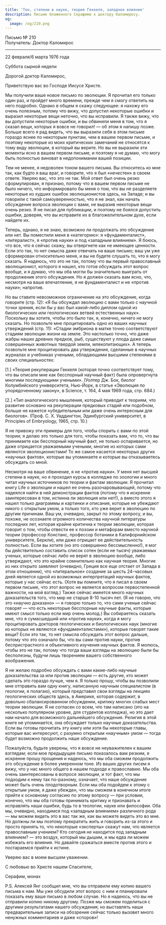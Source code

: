 ```yaml
---
title: 'Тон, степени в науке, теория Геккеля, западное влияние'
description: Письмо блаженного Серафима к доктору Каломиросу.
og:
  image: /og/210.png
---
```


<div style={{textAlign:'right', fontFamily:'monospace'}}>Письмо № 210</div>
<div style={{textAlign:'left', fontFamily:'monospace'}}>Получатель: Доктор Каломирос</div>

---

22 февраля/6 марта 1976 года

Суббота сырной недели

Дорогой доктор Каломирос,

Приветствую вас во Господе Иисусе Христе.

Мы получили ваше новое письмо по эволюции. Я прочитал его только один раз, и пройдет много времени, прежде чем я смогу ответить на него подробно. Однако в общем я скажу следующее: я нахожу его очень полезным, потому что вижу, что допустил некоторые ошибки и выразил некоторые вещи неточно, что вы исправили. Я также вижу, что вы допустили некоторые ошибки, и вы обвинили меня в том, что я сказал вещи, которых я вовсе не говорил! — об этом я напишу позже. Больше всего я рад видеть, что вы выразили себя в этом письме гораздо яснее по некоторым пунктам, чем в вашем первом письме, и поэтому некоторые из моих критических замечаний не относятся к тому виду эволюции, в который вы верите. Но вы не выразили эти моменты ясно в вашем первом письме, и поэтому я не думаю, что могу быть полностью виноват в недопонимании вашей позиции.

Тем не менее, я недоволен тоном вашего письма. Вы относитесь ко мне так, как будто я ваш враг, и говорите, что я был «нечестен» в своем ответе. Уверяю вас, что это не так. Мой ответ был очень резко сформулирован, я признаю, потому что в вашем первом письме не было ничего, что информировало бы меня о том, что вы не разделяете некоторые из худших ошибок эволюционистов здесь, на Западе; и вы говорили с такой самоуверенностью, что я не знал, как начать обсуждение вопроса эволюции с вами, не выразив некоторые вещи очень резко. Я не писал для публикации, и поэтому не боялся допустить ошибки, доверяя, что вы исправите их в благожелительном духе, если найдете их.

Теперь, однако, я не знаю, возможно ли продолжать это обсуждение или нет. Вы поместили меня в «категорию»: я «фундаменталист», «литералист», я «против науки» и под «западным влиянием». Я боюсь, что все, что я сейчас скажу, вы отвергнете как не имеющее ценности. Если это так, то нет смысла даже отвечать на ваше письмо; ваш ум уже сформирован относительно меня, и вы не будете слушать то, что я могу сказать. Я надеюсь, что это не так, потому что вы первый православный эволюционист, которого я нашел, кто готов обсуждать этот вопрос вообще, и я думаю, что мы оба могли бы значительно выиграть от продолжения этого обсуждения. Но я должен сказать вам ясно, что, несмотря на ваше впечатление, я не фундаменталист и не «против науки»; напротив.

Но вы ставите невозможное ограничение на это обсуждение, когда говорите (стр. 12): «Я бы обсуждал эволюцию с вами только с научной точки зрения, если бы у вас был какой-либо диплом одной из биологических или геологических ветвей естественных наук». Поскольку вы хотите, чтобы это было так, я, конечно, ничего не могу сказать. Но позвольте мне процитировать одно из ваших научных утверждений (стр. 11): «Стадии эмбриона в матке точно соответствуют стадиям эволюции жизни на земле. Это настолько точно, что даже жабры наших древних предков, рыб, существуют у плода даже самых совершенных животных твердой земли, млекопитающих». А теперь позвольте мне процитировать два утверждения, сделанные в научных журналах и учебниках учеными, обладающими высшими степенями в своих специальностях:

[1.] «Теория рекуперации Геккеля (которая точно соответствует тому, что вы описали мне как бесспорный научный факт) была опровергнута многими последующими учеными». (Уолтер Дж. Бок, биолог Колумбийского университета, Нью-Йорк, в статье «Эволюция по упорядоченному закону», в Science, т. 164, 4 мая 1969 года, стр. 684.)

[2.] «Тип аналогического мышления, который приводит к теориям, что развитие основано на рекуперации предковых стадий или подобном, больше не кажется «убедительным или даже очень интересным для биологов». (Проф. С. Х. Уаддингтон, Эдинбургский университет, в Principles of Embryology, 1965, стр. 10.)

Я не привожу эти примеры для того, чтобы спорить с вами по этой теории; я делаю это только для того, чтобы показать вам, что то, что вы принимаете как бесспорный научный факт, не только оспаривается, но даже отрицается уважаемыми учеными, многие из которых сами являются эволюционистами! То же самое касается некоторых других «научных фактов», которые вы упоминаете и которые вы отказываетесь обсуждать со мной.

Несмотря на ваше обвинение, я не «против науки». У меня нет высшей степени в науке, но я проходил курсы в колледже по зоологии и много читал научных источников по теории и фактам эволюции. Я прочитал книгу Life о эволюции и нашел ее очень разочаровывающей, потому что надеялся найти в ней демонстрации фактов (потому что я искренне заинтересован в том, истинна ли эволюция или нет!), а вместо этого я нашел только диаграммы и картинки и описания, которые не убеждают никого с открытым умом, а только того, кто уже верит в эволюцию по другим причинам. Ваш ум, очевидно, закрыт по этому вопросу, и вы, похоже, не осознаете огромного количества научной литературы последних лет, которая крайне критична к теории эволюции, которая говорит о том, чтобы отвести ее к поэзии и метафорам вместо научной теории (профессор Констанс, профессор ботаники в Калифорнийском университете, Беркли), или даже отрицает ее действительность полностью. Если вы хотите (но это совершенно бессмысленно!), я мог бы действительно составить список сотен (если не тысяч) уважаемых ученых, которые сейчас либо не верят в эволюцию вообще, либо утверждают, что это крайне сомнительно как научная теория. Многие из них открыто заявляют (очевидно, Греция все еще отстает от Запада в этом отношении), что «литеральное» создание за шесть 24-часовых дней является одной из возможных интерпретаций научных фактов, которые у нас сейчас есть. (Хотя вы помните, что я писал в своем первом письме, что этот вопрос не является вопросом первостепенной важности, на мой взгляд.) Также сейчас имеется много научных доказательств того, что мир не старше 8-10 тысяч лет. (Я не говорю, что это «научно доказано» — я говорю только то, что сами ученые сейчас говорят — что есть некоторые бесспорные научные факты, которые имеют смысл только если мир очень молод.) Вы собираетесь сказать мне, что я сумасшедший или «против науки», когда я могу процитировать докторов геологических и биологических наук (многие из которых не являются «фундаменталистами»), которые говорят такие вещи? Если это так, то нет смысла обсуждать этот вопрос дальше, потому что это означало бы, что вы сами против науки, против беспристрастного и объективного изучения научных фактов. Я молюсь, чтобы это не так, потому что тогда ваши взгляды на эволюцию были бы бесполезны, будучи лишь творением вашего собственного воображения.

Я не желаю подробно обсуждать с вами какие-либо научные доказательства за или против эволюции — есть другие, кто может сделать это гораздо лучше, чем я. Я только прошу, чтобы вы позволили мне отправить вам одну книгу, написанную научным специалистом (в геологии, я полагаю), который представил свои взгляды на лекциях геологических обществ здесь, в Америке, которая содержит, в довольно сбалансированном обсуждении, критику многих слабых мест теории эволюции. Я не согласен со всем, что там написано (это на несколько популярном уровне, для студентов колледжа), но это дает нам начало для возможного дальнейшего обсуждения. Религия в этой книге не упоминается, она обсуждает только научные доказательства. Если вы готовы прочитать эту книгу или хотя бы некоторые главы, которые вас интересуют, с разумно открытым «научным» умом — тогда будет возможно продолжить наше обсуждение.

Пожалуйста, будьте уверены, что я вовсе не неуважителен к вашим взглядам; если мое предыдущее письмо показалось вам резким, я искренне прошу прощения и надеюсь, что мы оба сможем продолжить это обсуждение в более умеренном тоне. Из ваших других писем я вижу, что у нас много общего в нашем подходе к православию. Мы оба очень заинтересованы в вопросе эволюции, и тот факт, что мы подходим к нему так по-разному, означает, что наше обсуждение может быть очень плодотворным. Если мы оба подойдем к этому с открытым умом, я даже убежден, что мы сможем в конечном итоге прийти к основному согласию по этому вопросу — при условии, конечно, что мы оба готовы принимать критику и признавать и исправлять наши ошибки, будь то в теологии, науке или философии. Оба мы, очевидно, находимся под «западным влиянием» различного рода — мы можем видеть это в вас так же, как вы можете видеть это во мне. Но должны ли мы поэтому прекратить жить и говорить из-за этого и просто принять то, что некоторые «эксперты» скажут нам, что является православным учением? Кто сегодня не находится под западным влиянием? — это воздух, который мы дышим, и мы едва ли можем избежать его влияния. Но давайте сражаться вместе против этого и постараемся прийти к истине.

Уверяю вас в моем высшем уважении.

С любовью во Христе нашем Спасителе,

Серафим, монах

P.S. Алексей Янг сообщил мне, что вы отправили ему копию вашего письма к нам. Мы уже обсудили этот вопрос с ним и планировали показать ему ваше письмо в любом случае. Но я надеюсь, что вы не отправили копию никому другому. Позже мы сможем поделиться с другими результатами нашего обсуждения; но выставлять наши предварительные записи на обозрение сейчас только вызовет много ненужных комментариев и даже «споров»!
